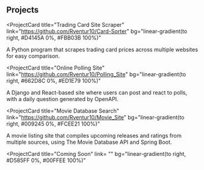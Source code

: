 ## Projects

<ProjectCard
  title="Trading Card Site Scraper"
  link="https://github.com/Rventur10/Card-Sorter"
  bg="linear-gradient(to right, #D4145A 0%, #FBB03B 100%)"
>
  A Python program that scrapes trading card prices across multiple websites for easy comparison.
</ProjectCard>

<ProjectCard
  title="Online Polling Site"
  link="https://github.com/Rventur10/Polling_Site"
  bg="linear-gradient(to right, #662D8C 0%, #ED1E79 100%)"
>
  A Django and React-based site where users can post and react to polls, with a daily question generated by OpenAPI.
</ProjectCard>

<ProjectCard
  title="Movie Database Search"
  link="https://github.com/Rventur10/Movie_Site"
  bg="linear-gradient(to right, #009245 0%, #FCEE21 100%)"
>
  A movie listing site that compiles upcoming releases and ratings from multiple sources, using The Movie Database API and Spring Boot.
</ProjectCard>

<ProjectCard
  title="Coming Soon"
  link= ""
  bg="linear-gradient(to right, #D585FF 0%, #00FFEE 100%)"
>
</ProjectCard>
